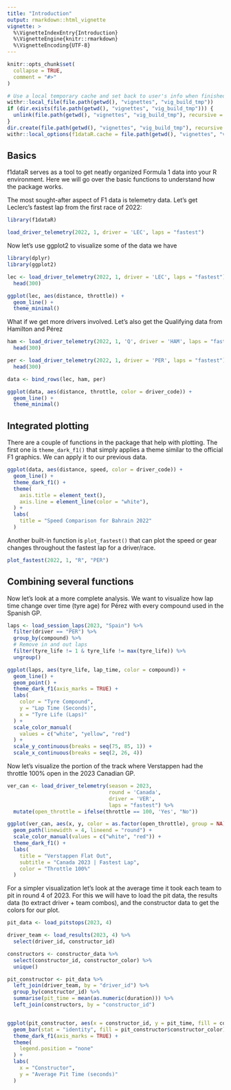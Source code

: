 ```yaml
---
title: "Introduction"
output: rmarkdown::html_vignette
vignette: >
  %\VignetteIndexEntry{Introduction}
  %\VignetteEngine{knitr::rmarkdown}
  %\VignetteEncoding{UTF-8}
---
```


```r
knitr::opts_chunk$set(
  collapse = TRUE,
  comment = "#>"
)

# Use a local temporary cache and set back to user's info when finished vignette build
withr::local_file(file.path(getwd(), "vignettes", "vig_build_tmp"))
if (dir.exists(file.path(getwd(), "vignettes", "vig_build_tmp"))) {
  unlink(file.path(getwd(), "vignettes", "vig_build_tmp"), recursive = TRUE, force = TRUE)
}
dir.create(file.path(getwd(), "vignettes", "vig_build_tmp"), recursive = TRUE)
withr::local_options(f1dataR.cache = file.path(getwd(), "vignettes", "vig_build_tmp"))
```

## Basics

f1dataR serves as a tool to get neatly organized Formula 1 data into your R environment. Here we will go over the basic functions to understand how the package works.

The most sought-after aspect of F1 data is telemetry data. 
Let's get Leclerc's fastest lap from the first race of 2022:

```r
library(f1dataR)

load_driver_telemetry(2022, 1, driver = 'LEC', laps = "fastest")
```

Now let's use ggplot2 to visualize some of the data we have

```r
library(dplyr)
library(ggplot2)

lec <- load_driver_telemetry(2022, 1, driver = 'LEC', laps = "fastest") %>% 
  head(300)

ggplot(lec, aes(distance, throttle)) +
  geom_line() +
  theme_minimal()
```

What if we get more drivers involved. Let's also get the Qualifying data from Hamilton and Pérez

```r
ham <- load_driver_telemetry(2022, 1, 'Q', driver = 'HAM', laps = "fastest") %>% 
  head(300)

per <- load_driver_telemetry(2022, 1, driver = 'PER', laps = "fastest") %>% 
  head(300)

data <- bind_rows(lec, ham, per)

ggplot(data, aes(distance, throttle, color = driver_code)) +
  geom_line() +
  theme_minimal()
```

## Integrated plotting

There are a couple of functions in the package that help with plotting. The first one is `theme_dark_f1()` that simply applies a theme similar to the official F1 graphics. We can apply it to our previous data.

```r
ggplot(data, aes(distance, speed, color = driver_code)) +
  geom_line() +
  theme_dark_f1() +
  theme(
    axis.title = element_text(),
    axis.line = element_line(color = "white"),
  ) +
  labs(
    title = "Speed Comparison for Bahrain 2022"
  )
```

Another built-in function is `plot_fastest()` that can plot the speed or gear changes throughout the fastest lap for a driver/race.

```r
plot_fastest(2022, 1, "R", "PER")
```

## Combining several functions

Now let's look at a more complete analysis. We want to visualize how lap time change over time (tyre age) for Pérez with every compound used in the Spanish GP.

```r
laps <- load_session_laps(2023, "Spain") %>%
  filter(driver == "PER") %>%
  group_by(compound) %>%
  # Remove in and out laps
  filter(tyre_life != 1 & tyre_life != max(tyre_life)) %>%
  ungroup()

ggplot(laps, aes(tyre_life, lap_time, color = compound)) +
  geom_line() +
  geom_point() +
  theme_dark_f1(axis_marks = TRUE) +
  labs(
    color = "Tyre Compound",
    y = "Lap Time (Seconds)",
    x = "Tyre Life (Laps)"
  ) +
  scale_color_manual(
    values = c("white", "yellow", "red")
  ) +
  scale_y_continuous(breaks = seq(75, 85, 1)) +
  scale_x_continuous(breaks = seq(2, 26, 4))
```

Now let's visualize the portion of the track where Verstappen had the throttle 100% open in the 2023 Canadian GP.


```r


ver_can <- load_driver_telemetry(season = 2023, 
                                 round = 'Canada', 
                                 driver = 'VER',
                                 laps = "fastest") %>% 
  mutate(open_throttle = ifelse(throttle == 100, 'Yes', "No"))

ggplot(ver_can, aes(x, y, color = as.factor(open_throttle), group = NA)) +
  geom_path(linewidth = 4, lineend = "round") +
  scale_color_manual(values = c("white", "red")) +
  theme_dark_f1() +
  labs(
    title = "Verstappen Flat Out",
    subtitle = "Canada 2023 | Fastest Lap",
    color = "Throttle 100%"
  )
```

For a simpler visualization let's look at the average time it took each team to pit in round 4 of 2023. For this we will have to load the pit data, the results data (to extract driver + team combos), and the constructor data to get the colors for our plot.

```r
pit_data <- load_pitstops(2023, 4)

driver_team <- load_results(2023, 4) %>%
  select(driver_id, constructor_id)

constructors <- constructor_data %>%
  select(constructor_id, constructor_color) %>%
  unique()

pit_constructor <- pit_data %>%
  left_join(driver_team, by = "driver_id") %>%
  group_by(constructor_id) %>%
  summarise(pit_time = mean(as.numeric(duration))) %>%
  left_join(constructors, by = "constructor_id")


ggplot(pit_constructor, aes(x = constructor_id, y = pit_time, fill = constructor_id)) +
  geom_bar(stat = "identity", fill = pit_constructor$constructor_color) +
  theme_dark_f1(axis_marks = TRUE) +
  theme(
    legend.position = "none"
  ) +
  labs(
    x = "Constructor",
    y = "Average Pit Time (seconds)"
  )
```

